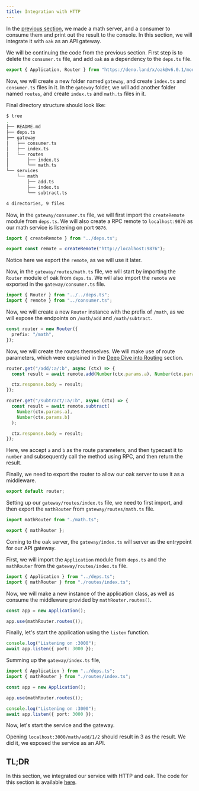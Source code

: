 ```yaml
---
title: Integration with HTTP
---
```


In the [previous section](/microservices/hello), we made a math server, and a consumer
to consume them and print out the result to the console. In this section,
we will integrate it with `oak` as an API gateway.

We will be continuing the code from the previous section.
First step is to delete the `consumer.ts` file,
and add `oak` as a dependency to the `deps.ts` file.

```ts title=deps.ts
export { Application, Router } from "https://deno.land/x/oak@v6.0.1/mod.ts";
```

Now, we will create a new folder named `gateway`, and create `index.ts` and `consumer.ts` files in it.
In the `gateway` folder, we will add another folder named `routes`, and create `index.ts` and `math.ts` files in it.

Final directory structure should look like:

```bash
$ tree
.
├── README.md
├── deps.ts
├── gateway
│   ├── consumer.ts
│   ├── index.ts
│   └── routes
│       ├── index.ts
│       └── math.ts
└── services
    └── math
        ├── add.ts
        ├── index.ts
        └── subtract.ts

4 directories, 9 files
```

Now, in the `gateway/consumer.ts` file, we will first import the `createRemote` module from `deps.ts`.
We will also create a RPC remote to `localhost:9876` as our math service is listening on port `9876`.

```ts title=gateway/consumer.ts
import { createRemote } from "../deps.ts";

export const remote = createRemote("http://localhost:9876");
```

Notice here we export the `remote`, as we will use it later.

Now, in the `gateway/routes/math.ts` file, we will start by importing the `Router` module of oak from `deps.ts`.
We will also import the `remote` we exported in the `gateway/consumer.ts` file.

```ts title=gateway/routes/math.ts
import { Router } from "../../deps.ts";
import { remote } from "../consumer.ts";
```

Now, we will create a new `Router` instance with the prefix of `/math`, as we will expose the endpoints on `/math/add` and `/math/subtract`.

```ts title=gateway/routes/math.ts
const router = new Router({
  prefix: "/math",
});
```

Now, we will create the routes themselves.
We will make use of route parameters, which were explained in the [Deep Dive into Routing](/http/routing-advanced) section.

```ts title=gateway/routes/math.ts
router.get("/add/:a/:b", async (ctx) => {
  const result = await remote.add(Number(ctx.params.a), Number(ctx.params.b));

  ctx.response.body = result;
});

router.get("/subtract/:a/:b", async (ctx) => {
  const result = await remote.subtract(
    Number(ctx.params.a),
    Number(ctx.params.b)
  );

  ctx.response.body = result;
});
```

Here, we accept `a` and `b` as the route parameters, and then typecast it to `number` and subsequently call the method using RPC, and then return the result.

Finally, we need to export the router to allow our oak server to use it as a middleware.

```ts file=gateway/routes/math.ts
export default router;
```

Setting up our `gateway/routes/index.ts` file, we need to first import, and then export the `mathRouter` from `gateway/routes/math.ts` file.

```ts title=gateway/routes/index.ts
import mathRouter from "./math.ts";

export { mathRouter };
```

Coming to the oak server, the `gateway/index.ts` will server as the entrypoint for our API gateway.

First, we will import the `Application` module from `deps.ts`
and the `mathRouter` from the `gateway/routes/index.ts` file.

```ts title=gateway/index.ts
import { Application } from "../deps.ts";
import { mathRouter } from "./routes/index.ts";
```

Now, we will make a new instance of the application class,
as well as consume the middleware provided by `mathRouter.routes()`.

```ts title=gateway/index.ts
const app = new Application();

app.use(mathRouter.routes());
```

Finally, let's start the application using the `listen` function.

```ts title=gateway/index.ts
console.log("Listening on :3000");
await app.listen({ port: 3000 });
```

Summing up the `gateway/index.ts` file,

```ts title=gateway/index.ts
import { Application } from "../deps.ts";
import { mathRouter } from "./routes/index.ts";

const app = new Application();

app.use(mathRouter.routes());

console.log("Listening on :3000");
await app.listen({ port: 3000 });
```

Now, let's start the service and the gateway.

Opening `localhost:3000/math/add/1/2` should result in 3 as the result.
We did it, we exposed the service as an API.

## TL;DR

In this section, we integrated our service with HTTP and oak.
The code for this section is available [here](https://github.com/gargakshit/deno-book-code/tree/microservices-2).
